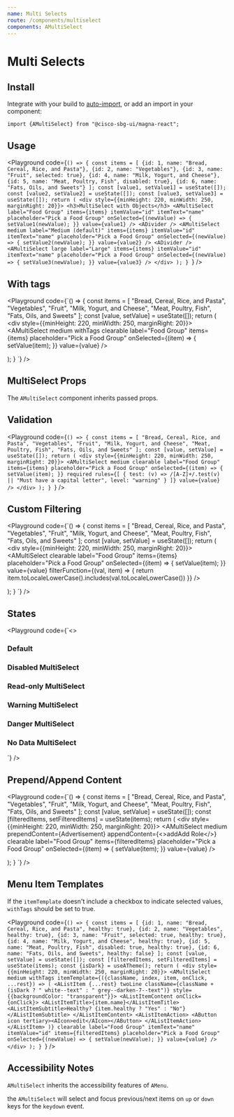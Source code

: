 ```yaml
---
name: Multi Selects
route: /components/multiselect
components: AMultiSelect
---
```


# Multi Selects

## Install

Integrate with your build to [auto-import](/#integrating), or add an import in your component:

```
import {AMultiSelect} from "@cisco-sbg-ui/magna-react";
```

## Usage

<Playground
  code={`() => {
  const items = [
    {id: 1, name: "Bread, Cereal, Rice, and Pasta"},
    {id: 2, name: "Vegetables"},
    {id: 3, name: "Fruit", selected: true},
    {id: 4, name: "Milk, Yogurt, and Cheese"},
    {id: 5, name: "Meat, Poultry, Fish", disabled: true},
    {id: 6, name: "Fats, Oils, and Sweets"}
  ];
  const [value1, setValue1] = useState([]);
  const [value2, setValue2] = useState([]);
  const [value3, setValue3] = useState([]);
  return (
    <div style={{minHeight: 220, minWidth: 250, marginRight: 20}}>
      <h3>MultiSelect with Objects</h3>
      <AMultiSelect
        label="Food Group"
        items={items}
        itemValue="id"
        itemText="name"
        placeholder="Pick a Food Group"
        onSelected={(newValue) => {
          setValue1(newValue);
        }}
        value={value1}
      />
      <ADivider />
      <AMultiSelect
        medium
        label="Medium (default)"
        items={items}
        itemValue="id"
        itemText="name"
        placeholder="Pick a Food Group"
        onSelected={(newValue) => {
          setValue2(newValue);
        }}
        value={value2}
      />
      <ADivider />
      <AMultiSelect
        large
        label="Large"
        items={items}
        itemValue="id"
        itemText="name"
        placeholder="Pick a Food Group"
        onSelected={(newValue) => {
          setValue3(newValue);
        }}
        value={value3}
      />
    </div>
  );
}
`}
/>

## With tags

<Playground
  code={`() => {
  const items = [
    "Bread, Cereal, Rice, and Pasta",
    "Vegetables",
    "Fruit",
    "Milk, Yogurt, and Cheese",
    "Meat, Poultry, Fish",
    "Fats, Oils, and Sweets"
  ];
  const [value, setValue] = useState([]);
  return (
    <div style={{minHeight: 220, minWidth: 250, marginRight: 20}}>
      <AMultiSelect
        medium
        withTags
        clearable
        label="Food Group"
        items={items}
        placeholder="Pick a Food Group"
        onSelected={(item) => {
          setValue(item);
        }}
        value={value}
      />
    </div>

);
}
`}
/>

## MultiSelect Props

The `AMultiSelect` component inherits passed props.

<Props of="AMultiSelect" />

## Validation

<Playground
  code={`() => {
  const items = [
    "Bread, Cereal, Rice, and Pasta",
    "Vegetables",
    "Fruit",
    "Milk, Yogurt, and Cheese",
    "Meat, Poultry, Fish",
    "Fats, Oils, and Sweets"
  ];
  const [value, setValue] = useState([]);
  return (
    <div style={{minHeight: 220, minWidth: 250, marginRight: 20}}>
      <AMultiSelect
        medium
        clearable
        label="Food Group"
        items={items}
        placeholder="Pick a Food Group"
        onSelected={(item) => {
          setValue(item);
        }}
        required
        rules={[
          {
            test: (v) => /[A-Z]+/.test(v) || "Must have a capital letter",
            level: "warning"
          }
        ]}
        value={value}
      />
    </div>
  );
}
`}
/>

## Custom Filtering

<Playground
  code={`() => {
  const items = [
    "Bread, Cereal, Rice, and Pasta",
    "Vegetables",
    "Fruit",
    "Milk, Yogurt, and Cheese",
    "Meat, Poultry, Fish",
    "Fats, Oils, and Sweets"
  ];
  const [value, setValue] = useState([]);
  return (
    <div style={{minHeight: 220, minWidth: 250, marginRight: 20}}>
      <AMultiSelect
        clearable
        label="Food Group"
        items={items}
        placeholder="Pick a Food Group"
        onSelected={(item) => {
          setValue(item);
        }}
        value={value}
        filterFunction={(val, item) => {
          return item.toLocaleLowerCase().includes(val.toLocaleLowerCase())
        }}
      />
    </div>

);
}
`}
/>

## States

<Playground
  code={`<>
  <div style={{minHeight: 220, minWidth: 250, marginRight: 20}}>
    <h3>Default</h3>
    <AMultiSelect
      medium
      clearable
      label="Food Group"
      items={[
        "Bread, Cereal, Rice, and Pasta",
        "Vegetables",
        "Fruit",
        "Milk, Yogurt, and Cheese",
        "Meat, Poultry, Fish",
        "Fats, Oils, and Sweets"
      ]}
      placeholder="Pick a Food Group"
      hint="Hint: Clearable"
    />
  </div>
  <div style={{minHeight: 220, minWidth: 250, marginRight: 20}}>
    <h3>Disabled MultiSelect</h3>
    <AMultiSelect
      medium
      disabled
      label="Food Group"
      placeholder="Pick a Food Group"
      hint="Hint: Disabled"
    />
  </div>
  <div style={{minHeight: 220, minWidth: 250, marginRight: 20}}>
    <h3>Read-only MultiSelect</h3>
    <AMultiSelect
      medium
      readOnly
      label="Food Group"
      placeholder="Pick a Food Group"
      hint="Hint: Read-only"
    />
  </div>
  <div style={{minHeight: 220, minWidth: 250, marginRight: 20}}>
    <h3>Warning MultiSelect</h3>
    <AMultiSelect
      medium
      label="Food Group"
      placeholder="Pick a Food Group"
      hint="Hint: Warning"
      validationState="warning"
    />
  </div>
  <div style={{minHeight: 220, minWidth: 250, marginRight: 20}}>
    <h3>Danger MultiSelect</h3>
    <AMultiSelect
      medium
      label="Food Group"
      placeholder="Pick a Food Group"
      hint="Hint: Danger"
      validationState="danger"
    />
  </div>
  <div style={{minHeight: 220, minWidth: 250, marginRight: 20}}>
    <h3>No Data MultiSelect</h3>
    <AMultiSelect
      medium
      label="Food Group"
      placeholder="Pick a Food Group"
      noDataContent="Check again when we restock!"
      hint="Hint: No Data"
    />
  </div>
</>
`}
/>

## Prepend/Append Content

<Playground
  code={`() => {
  const items = [
    "Bread, Cereal, Rice, and Pasta",
    "Vegetables",
    "Fruit",
    "Milk, Yogurt, and Cheese",
    "Meat, Poultry, Fish",
    "Fats, Oils, and Sweets"
  ];
  const [value, setValue] = useState([]);
  const [filteredItems, setFilteredItems] = useState(items);
  return (
    <div style={{minHeight: 220, minWidth: 250, marginRight: 20}}>
      <AMultiSelect
        medium
        prependContent={<AListItem twoLine className="my-1 mx-2">Advertisement</AListItem>}
        appendContent={<><ADivider className="ma-0" /><AListItem><AIcon size={12} left>add</AIcon>Add Role</AListItem></>}
        clearable
        label="Food Group"
        items={filteredItems}
        placeholder="Pick a Food Group"
        onSelected={(item) => {
          setValue(item);
        }}
        value={value}
      />
    </div>

);
}
`}
/>

## Menu Item Templates

If the `itemTemplate` doesn't include a checkbox to indicate selected values, `withTags` should be set to true.

<Playground
  code={`() => {
  const items = [
    {id: 1, name: "Bread, Cereal, Rice, and Pasta", healthy: true},
    {id: 2, name: "Vegetables", healthy: true},
    {id: 3, name: "Fruit", selected: true, healthy: true},
    {id: 4, name: "Milk, Yogurt, and Cheese", healthy: true},
    {id: 5, name: "Meat, Poultry, Fish", disabled: true, healthy: true},
    {id: 6, name: "Fats, Oils, and Sweets", healthy: false}
  ];
  const [value, setValue] = useState([]);
  const [filteredItems, setFilteredItems] = useState(items);
  const {isDark} = useATheme();
  return (
    <div style={{minHeight: 220, minWidth: 250, marginRight: 20}}>
      <AMultiSelect
        medium
        withTags
        itemTemplate={({className, index, item, onClick, ...rest}) => (
          <AListItem {...rest} twoLine className={className + (isDark ? " white--text" : " grey--darken-7--text")} style={{backgroundColor: "transparent"}}>
            <AListItemContent onClick={onClick}>
              <AListItemTitle>{item.name}</AListItemTitle>
              <AListItemSubtitle>Healthy? {item.healthy ? "Yes" : "No"}</AListItemSubtitle>
            </AListItemContent>
            <AListItemAction>
              <AButton icon tertiary><AIcon>edit</AIcon></AButton>
            </AListItemAction>
          </AListItem>
        )}
        clearable
        label="Food Group"
        itemText="name"
        itemValue="id"
        items={filteredItems}
        placeholder="Pick a Food Group"
        onSelected={(newValue) => {
          setValue(newValue);
        }}
        value={value}
      />
    </div>
  );
}
`}
/>

## Accessibility Notes

`AMultiSelect` inherits the accessibility features of `AMenu`.

the `AMultiSelect` will select and focus previous/next items on `up` or `down` keys for the `keydown` event.
